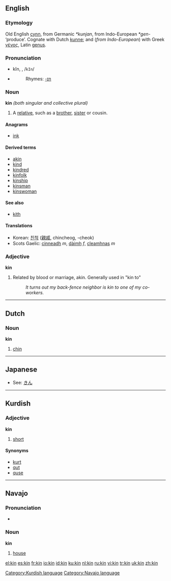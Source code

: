 ==English==
===Etymology===
Old English [[cynn]], from Germanic ''*kunjan'', from Indo-European ''*gen-'' ‘produce’.  Cognate with Dutch [[kunne]]; and (''from Indo-European'') with Greek [[γένος]], Latin [[genus#Latin|genus]].

===Pronunciation===
*kĭn, {{IPA|/kɪn/}}, /<tt>kIn</tt>/
*{{audio|en-us-kin.ogg|Audio (US)}}
*:Rhymes: [[Rhymes:English:-ɪn|-ɪn]]

===Noun===
'''kin''' ''(both singular and collective plural)''

# A [[relative]], such as a [[brother]], [[sister]] or cousin.

====Anagrams====
*[[ink]]

====Derived terms====
*[[akin]]
*[[kind]]
*[[kindred]]
*[[kinfolk]]
*[[kinship]]
*[[kinsman]]
*[[kinswoman]]

====See also====
*[[kith]]

====Translations====
{{top}}
{{mid}}
*Korean: [[친척]] ([[親戚]], chincheog, -cheok) 
*Scots Gaelic: [[cinneadh]] ''m'', [[dàimh]] ''f'', [[cleamhnas]] ''m''
{{bottom}}

===Adjective===
'''kin'''
# Related by blood or marriage, akin.  Generally used in "kin to"
#: ''It turns out my back-fence neighbor is kin to one of my co-workers.''


----

==Dutch==
===Noun===
'''kin'''

# [[chin]]


----
==Japanese==
*See: [[きん]]


----

==Kurdish==
===Adjective===
'''kin'''
# [[short]]

====Synonyms====
*[[kurt]]
*[[qut]]
*[[quse]]


[[Category:Kurdish language]]

----

==Navajo==
===Pronunciation===
*{{IPA|[kxɪ̀n]}}

===Noun===
'''kin'''

#[[house]]

[[Category:Navajo language]]

[[el:kin]]
[[es:kin]]
[[fr:kin]]
[[io:kin]]
[[id:kin]]
[[ku:kin]]
[[nl:kin]]
[[ru:kin]]
[[vi:kin]]
[[tr:kin]]
[[uk:kin]]
[[zh:kin]]